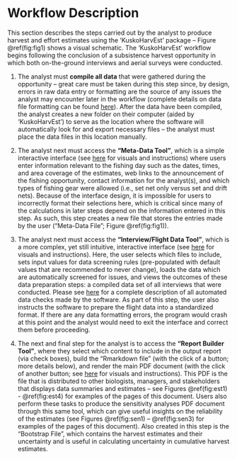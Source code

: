 # Workflow Description {-}

This section describes the steps carried out by the analyst to produce harvest and effort estimates using the 'KuskoHarvEst' package -- Figure \@ref(fig:fig1) shows a visual schematic.
The 'KuskoHarvEst' workflow begins following the conclusion of a subsistence harvest opportunity in which both on-the-ground interviews and aerial surveys were conducted.

\begin{figure}[H]
\begin{center}
\caption{Layout of the `KuskoHarvEst' workflow showing the steps involved in generating harvest and effort estimates for one day of fishing as well as the files created in the process.}
\includegraphics{2-fig/KuskoHarvEst-Workflow}
\label{fig:fig1}
\end{center}
\end{figure}

1. The analyst must **compile all data** that were gathered during the opportunity -- great care must be taken during this step since, by design, errors in raw data entry or formatting are the source of any issues the analyst may encounter later in the workflow (complete details on data file formatting can be found [here](https://htmlpreview.github.io/?https://github.com/bstaton1/KuskoHarvEst/blob/main/inst/rstudio/templates/04-docs/01-raw-data.html)).
After the data have been compiled, the analyst creates a new folder on their computer (aided by 'KuskoHarvEst') to serve as the location where the software will automatically look for and export necessary files -- the analyst must place the data files in this location manually.

2. The analyst next must access the **"Meta-Data Tool"**, which is a simple interactive interface (see [here](https://htmlpreview.github.io/?https://github.com/bstaton1/KuskoHarvEst/blob/main/inst/rstudio/templates/04-docs/02-meta-data-tool.html) for visuals and instructions) where users enter information relevant to the fishing day such as the dates, times, and area coverage of the estimates, web links to the announcement of the fishing opportunity, contact information for the analyst(s), and which types of fishing gear were allowed (i.e., set net only versus set and drift nets).
Because of the interface design, it is impossible for users to incorrectly format their selections here, which is critical since many of the calculations in later steps depend on the information entered in this step.
As such, this step creates a new file that stores the entries made by the user ("Meta-Data File"; Figure \@ref(fig:fig1)).

3. The analyst next must access the **"Interview/Flight Data Tool"**, which is a more complex, yet still intuitive, interactive interface (see [here](https://htmlpreview.github.io/?https://github.com/bstaton1/KuskoHarvEst/blob/main/inst/rstudio/templates/04-docs/03-interview-flight-data-tool.html) for visuals and instructions).
Here, the user selects which files to include, sets input values for data screening rules (pre-populated with default values that are recommended to never change), loads the data which are automatically screened for issues, and views the outcomes of these data preparation steps: a compiled data set of all interviews that were conducted.
Please see [here](https://htmlpreview.github.io/?https://github.com/bstaton1/KuskoHarvEst/blob/main/inst/rstudio/templates/04-docs/06-data-checks.html) for a complete description of all automated data checks made by the software.
As part of this step, the user also instructs the software to prepare the flight data into a standardized format.
If there are any data formatting errors, the program would crash at this point and the analyst would need to exit the interface and correct them before proceeding.

4. The next and final step for the analyst is to access the **"Report Builder Tool"**, where they select which content to include in the output report (via check boxes), build the "Rmarkdown file" (with the click of a button; more details below), and render the main PDF document (with the click of another button; see [here](https://htmlpreview.github.io/?https://github.com/bstaton1/KuskoHarvEst/blob/main/inst/rstudio/templates/04-docs/04-report-builder-tool.html) for visuals and instructions).
This PDF is the file that is distributed to other biologists, managers, and stakeholders that displays data summaries and estimates -- see Figures \@ref(fig:est1) - \@ref(fig:est4) for examples of the pages of this document.
Users also perform these tasks to produce the sensitivity analyses PDF document through this same tool, which can give useful insights on the reliability of the estimates (see Figures \@ref(fig:sen1) -- \@ref(fig:sen3) for examples of the pages of this document).
Also created in this step is the "Bootstrap File", which contains the harvest estimates and their uncertainty and is useful in calculating uncertainty in cumulative harvest estimates. 
